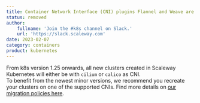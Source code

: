 ```yaml
---
title: Container Network Interface (CNI) plugins Flannel and Weave are no longer supported
status: removed
author:
    fullname: 'Join the #k8s channel on Slack.'
    url: 'https://slack.scaleway.com'
date: 2023-02-07
category: containers
product: kubernetes
---
```


From k8s version 1.25 onwards, all new clusters created in Scaleway Kubernetes will either be with `cilium` or `calico` as CNI.  
To benefit from the newest minor versions, we recommend you recreate your clusters on one of the supported CNIs. Find more details on [our migration policies here](/kubernetes/reference-content/version-support-policy/).

